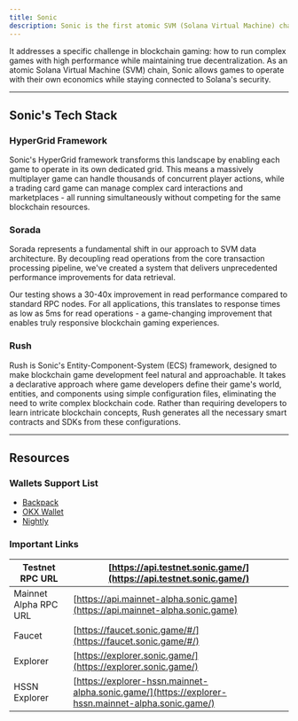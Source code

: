 ```yaml
---
title: Sonic
description: Sonic is the first atomic SVM (Solana Virtual Machine) chain engineered to enable sovereign game economies on Solana. 
---
```


It addresses a specific challenge in blockchain gaming: how to run complex games with high performance while maintaining true decentralization. As an atomic Solana Virtual Machine (SVM) chain, Sonic allows games to operate with their own economics while staying connected to Solana's security.

---

## Sonic's Tech Stack

### HyperGrid Framework

Sonic's HyperGrid framework transforms this landscape by enabling each game to operate in its own dedicated grid. This means a massively multiplayer game can handle thousands of concurrent player actions, while a trading card game can manage complex card interactions and marketplaces - all running simultaneously without competing for the same blockchain resources.

### Sorada

Sorada represents a fundamental shift in our approach to SVM data architecture. By decoupling read operations from the core transaction processing pipeline, we've created a system that delivers unprecedented performance improvements for data retrieval.

Our testing shows a 30-40x improvement in read performance compared to standard RPC nodes. For all applications, this translates to response times as low as 5ms for read operations - a game-changing improvement that enables truly responsive blockchain gaming experiences.


### Rush

Rush is Sonic's Entity-Component-System (ECS) framework, designed to make blockchain game development feel natural and approachable. It takes a declarative approach where game developers define their game's world, entities, and components using simple configuration files, eliminating the need to write complex blockchain code. Rather than requiring developers to learn intricate blockchain concepts, Rush generates all the necessary smart contracts and SDKs from these configurations.

---

## Resources

### Wallets Support List

* [Backpack](https://backpack.app/)
* [OKX Wallet](https://www.okx.com/web3)
* [Nightly](https://nightly.app/)

### Important Links

| Testnet RPC URL       | [https://api.testnet.sonic.game/](https://api.testnet.sonic.game/)                                 |
| --------------------- | -------------------------------------------------------------------------------------------------- |
| Mainnet Alpha RPC URL | [https://api.mainnet-alpha.sonic.game](https://api.mainnet-alpha.sonic.game)                       |
| Faucet                | [https://faucet.sonic.game/#/](https://faucet.sonic.game/#/)                                       |
| Explorer              | [https://explorer.sonic.game/](https://explorer.sonic.game/)                                       |
| HSSN Explorer         | [https://explorer-hssn.mainnet-alpha.sonic.game/](https://explorer-hssn.mainnet-alpha.sonic.game/) |

